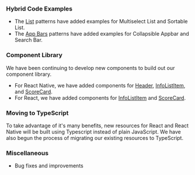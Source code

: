 ### Hybrid Code Examples

-   The [List](/patterns/lists) patterns have added examples for Multiselect List and Sortable List.
-   The [App Bars](/patterns/appbar) patterns have added examples for Collapsible Appbar and Search Bar.

### Component Library

We have been continuing to develop new components to build out our component library.

-   For React Native, we have added components for [Header](https://github.com/brightlayer-ui/react-native-component-library/blob/dev/docs/Header.md), [InfoListItem](https://github.com/brightlayer-ui/react-native-component-library/blob/dev/docs/InfoListItem.md), and [ScoreCard](https://github.com/brightlayer-ui/react-native-component-library/blob/dev/docs/ScoreCard.md).
-   For React, we have added components for [InfoListItem](https://github.com/brightlayer-ui/react-component-library/blob/dev/docs/InfoListItem.md) and [ScoreCard](https://github.com/brightlayer-ui/react-component-library/blob/dev/docs/ScoreCard.md).

### Moving to TypeScript

To take advantage of it's many benefits, new resources for React and React Native will be built using Typescript instead of plain JavaScript. We have also begun the process of migrating our existing resources to TypeScript.

### Miscellaneous

-   Bug fixes and improvements
